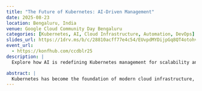 ```yaml
---
title: "The Future of Kubernetes: AI-Driven Management"
date: 2025-08-23
location: Bengaluru, India
venue: Google Cloud Community Day Bengaluru
categories: [Kubernetes, AI, Cloud Infrastructure, Automation, DevOps]
slides_url: https://1drv.ms/b/c/28810acff77e4c54/EUvpdMYDijpGq8QT4otohv8BGt3C5Oa59XlDd2ewFRwlpQ?e=ePM5Ev
event_url:
  - https://konfhub.com/ccdblr25
description: |
  Explore how AI is redefining Kubernetes management for scalability and efficiency.

abstract: |
  Kubernetes has become the foundation of modern cloud infrastructure, and AI is rapidly transforming how it is managed. This session dives into AI-driven techniques enhancing cluster automation, resource optimization, and operational reliability. Attendees will learn about predictive workload management, automated troubleshooting driven by machine learning, and strategies to build resilient Kubernetes environments. The talk also addresses challenges in trust, scalability, and DevOps integration, providing a comprehensive view of Kubernetes’ AI-powered future.
---
```

